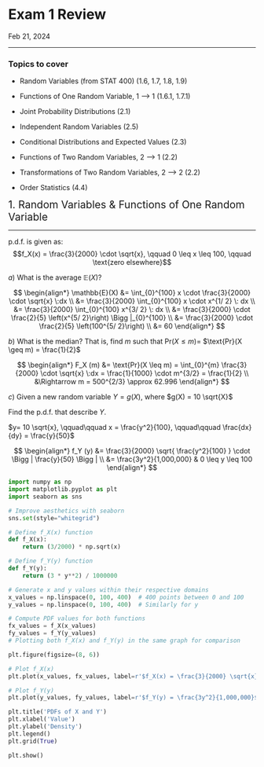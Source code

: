 <h1 class=post>Exam 1 Review</h1>
<span class='meta'>Feb 21, 2024</span>
<hr/>

<h3>Topics to cover</h3>

- Random Variables (from STAT 400) (1.6, 1.7, 1.8, 1.9)

- Functions of One Random Variable, 1 --> 1 (1.6.1, 1.7.1)

- Joint Probability Distributions (2.1)

- Independent Random Variables (2.5)

- Conditional Distributions and Expected Values (2.3)

- Functions of Two Random Variables, 2 --> 1 (2.2)

- Transformations of Two Random Variables, 2 --> 2 (2.2)

- Order Statistics (4.4)

<span style="font-size: 1.5em;">1. Random Variables & Functions of One Random Variable</span>
<hr/>

p.d.f. is given as:
$$f_X(x) = \frac{3}{2000} \cdot \sqrt{x}, \qquad 0 \leq x \leq 100, \qquad \text{zero elsewhere}$$ 

$a)$ What is the average $\mathbb{E}(X)?$ 

$$
\begin{align*}
\mathbb{E}(X) &= \int_{0}^{100} x \cdot \frac{3}{2000} \cdot \sqrt{x} \:dx \\
              &= \frac{3}{2000}  \int_{0}^{100} x \cdot x^{1/ 2} \: dx \\
              &= \frac{3}{2000}  \int_{0}^{100} x^{3/ 2} \: dx \\
              &= \frac{3}{2000} \cdot \frac{2}{5} \left(x^{5/ 2}\right) \Bigg |_{0}^{100} \\
              &=  \frac{3}{2000} \cdot \frac{2}{5} \left(100^{5/ 2}\right) \\
              &= 60
\end{align*}
$$

$b)$  What is the median? That is, find $m$ such that $\text{Pr}(X \leq m) =$ $\text{Pr}(X \geq m) = \frac{1}{2}$ 

$$
\begin{align*}
F_X (m) &= \text{Pr}(X \leq m) = \int_{0}^{m} \frac{3}{2000} \cdot \sqrt{x} \:dx = \frac{1}{1000} \cdot m^{3/2} = \frac{1}{2} \\
&\Rightarrow m = 500^{2/3} \approx 62.996
\end{align*}
$$

$c)$ Given a new random variable $Y = g(X)$, where $g(X) = 10 \sqrt{X}$ 

Find the p.d.f. that describe $Y$.

$y= 10 \sqrt{x}, \qquad\qquad x = \frac{y^2}{100}, \qquad\qquad \frac{dx}{dy} = \frac{y}{50}$

$$
\begin{align*}
f_Y (y) &= \frac{3}{2000} \sqrt{  \frac{y^2}{100}  } \cdot \Bigg | \frac{y}{50} \Bigg | \\
        &= \frac{3y^2}{1,000,000} & 0 \leq y \leq 100
\end{align*}
$$

```python
import numpy as np
import matplotlib.pyplot as plt
import seaborn as sns

# Improve aesthetics with seaborn
sns.set(style="whitegrid")

# Define f_X(x) function
def f_X(x):
    return (3/2000) * np.sqrt(x)

# Define f_Y(y) function
def f_Y(y):
    return (3 * y**2) / 1000000

# Generate x and y values within their respective domains
x_values = np.linspace(0, 100, 400)  # 400 points between 0 and 100
y_values = np.linspace(0, 100, 400)  # Similarly for y

# Compute PDF values for both functions
fx_values = f_X(x_values)
fy_values = f_Y(y_values)
# Plotting both f_X(x) and f_Y(y) in the same graph for comparison

plt.figure(figsize=(8, 6))

# Plot f_X(x)
plt.plot(x_values, fx_values, label=r'$f_X(x) = \frac{3}{2000} \sqrt{x}$', color='blue')

# Plot f_Y(y)
plt.plot(y_values, fy_values, label=r'$f_Y(y) = \frac{3y^2}{1,000,000}$', color='red')

plt.title('PDFs of X and Y')
plt.xlabel('Value')
plt.ylabel('Density')
plt.legend()
plt.grid(True)

plt.show()
```